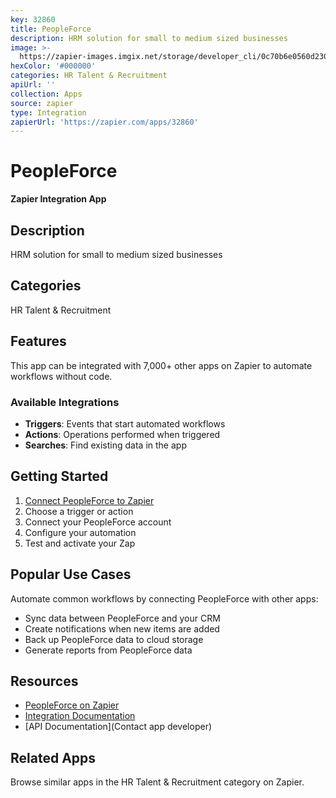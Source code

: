 ```yaml
---
key: 32860
title: PeopleForce
description: HRM solution for small to medium sized businesses
image: >-
  https://zapier-images.imgix.net/storage/developer_cli/0c70b6e0560d230f373d0d2f6e90f810.png?auto=format%2Ccompress&ixlib=python-3.0.0&q=50
hexColor: '#000000'
categories: HR Talent & Recruitment
apiUrl: ''
collection: Apps
source: zapier
type: Integration
zapierUrl: 'https://zapier.com/apps/32860'
---
```

# PeopleForce

**Zapier Integration App**

## Description

HRM solution for small to medium sized businesses

## Categories

HR Talent & Recruitment

## Features

This app can be integrated with 7,000+ other apps on Zapier to automate workflows without code.

### Available Integrations

- **Triggers**: Events that start automated workflows
- **Actions**: Operations performed when triggered
- **Searches**: Find existing data in the app

## Getting Started

1. [Connect PeopleForce to Zapier](https://zapier.com/apps/32860)
2. Choose a trigger or action
3. Connect your PeopleForce account
4. Configure your automation
5. Test and activate your Zap

## Popular Use Cases

Automate common workflows by connecting PeopleForce with other apps:

- Sync data between PeopleForce and your CRM
- Create notifications when new items are added
- Back up PeopleForce data to cloud storage
- Generate reports from PeopleForce data

## Resources

- [PeopleForce on Zapier](https://zapier.com/apps/32860)
- [Integration Documentation](https://zapier.com/apps/32860/integrations)
- [API Documentation](Contact app developer)

## Related Apps

Browse similar apps in the HR Talent & Recruitment category on Zapier.
